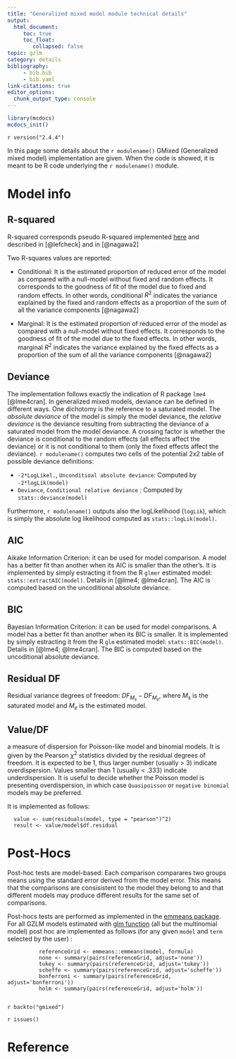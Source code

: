 ```yaml
---
title: "Generalized mixed model module technical details"
output: 
  html_document:
     toc: true
     toc_float:
        collapsed: false
topic: gzlm
category: details
bibliography: 
     - bib.bib
     - bib.yaml
link-citations: true
editor_options: 
  chunk_output_type: console
---
```



```r
library(mcdocs)
mcdocs_init()

```

`r version("2.4.4")` 


In this page some details about the `r modulename()` GMixed (Generalized mixed model)  implementation are given. When the code is showed, it is meant to be R code underlying the `r modulename()` module.

# Model info

## R-squared
R-squared corresponds pseudo R-squared implemented  [here](http://jslefche.github.io/piecewiseSEM/) and described in [@lefcheck] and in [@nagawa2] 

Two R-squares values are reported:

* Conditional: It is the estimated proportion of reduced error of the model as compared with a null-model without fixed and random effects. It corresponds to the goodness of fit of the model due to fixed and random effects.  In other words, conditional $R^2$ indicates the variance explained by the fixed and random effects as a proportion of the sum of all the variance components [@nagawa2]


* Marginal: It is the estimated proportion of reduced error of the model as compared with a null-model without fixed effects. It corresponds to the goodness of fit of the model due to the fixed effects. In other words, marginal $R^2$ indicates the variance explained by the fixed effects as a proportion of the sum of all the variance components [@nagawa2]



## Deviance

The implementation follows exactly the indication of R package `lme4` [@lme4cran]. In generalized mixed models, deviance can be defined in different ways. One dichotomy is the reference to a saturated model. The _absolute deviance_ of the model is simply the model deviance, the _relative deviance_ is the deviance resulting from subtracting the deviance of a saturated model from the model deviance. A crossing factor is whether the deviance is conditional to the random effects (all effects affect the deviance) or it is not conditional to them (only the fixed effects affect the deviance). `r modulename()` computes two cells of the potential 2x2 table of possible deviance definitions:

* `-2*LogLikel.`, `Unconditioal absolute deviance`: Computed by `-2*logLik(model)`
*  `Deviance`, `Conditional relative deviance` : Computed by `stats::deviance(model)`

Furthermore, `r modulename()` outputs also the logLikelihood (`logLik`), which is simply the absolute log likelihood computed as `stats::logLik(model)`.


## AIC

Aikake Information Criterion: it can be used for model comparison. A model has a better fit than another when its AIC is smaller than the other's. It is implemented by simply estracting it from the R `glmer` estimated model: `stats::extractAIC(model)`. Details in [@lme4; @lme4cran]. The AIC is computed based on the uncoditional absolute deviance.

## BIC

Bayesian Information Criterion: it can be used for model comparisons. A model has a better fit than another when its BIC is smaller. It is implemented by simply estracting it from the R `glm` estimated model: `stats::BIC(model)`. Details in [@lme4; @lme4cran]. The BIC is computed based on the uncoditional absolute deviance.



## Residual DF

Residual variance degrees of freedom: $DF_{M_s} -DF_{M_e}$, where $M_s$ is the saturated model and $M_e$ is the estimated model.

## Value/DF

a measure of dispersion for Poisson-like model and binomial models. It is given by the Pearson $\chi^2$ statistics divided by the residual degrees of freedom. It is expected to be 1, thus larger number (usually > 3) indicate overdispersion. Values smaller than 1 (usually < .333) indicate underdispersion. It is useful to decide whether the Poisson model is presenting overdispersion, in which case `Quasipoisson` or `negative binomial` models may be preferred. 

It is implemented as follows:

```
  value <- sum(residuals(model, type = "pearson")^2)
  result <- value/model$df.residual

```


# Post-Hocs

Post-hoc tests are model-based: Each comparison comparares two groups means using the standard error derived from the model error. This means that the comparisons are consisistent to the model they belong to and that different models may produce different results for the same set of comparisons.

Post-hocs tests are performed as implemented in the [emmeans package](https://cran.r-project.org/web/packages/emmeans/index.html). For all GZLM models estimated with [glm function](https://stat.ethz.ch/R-manual/R-devel/library/stats/html/glm.html) (all but the multinomial model) post hoc are implemented as follows (for any given  `model` and `term` selected by the user) :

```
          referenceGrid <- emmeans::emmeans(model, formula)
          none <- summary(pairs(referenceGrid, adjust='none'))
          tukey <- summary(pairs(referenceGrid, adjust='tukey'))
          scheffe <- summary(pairs(referenceGrid, adjust='scheffe'))
          bonferroni <- summary(pairs(referenceGrid, adjust='bonferroni'))
          holm <- summary(pairs(referenceGrid, adjust='holm'))
      
```




`r backto("gmixed")`


`r issues()`

# Reference